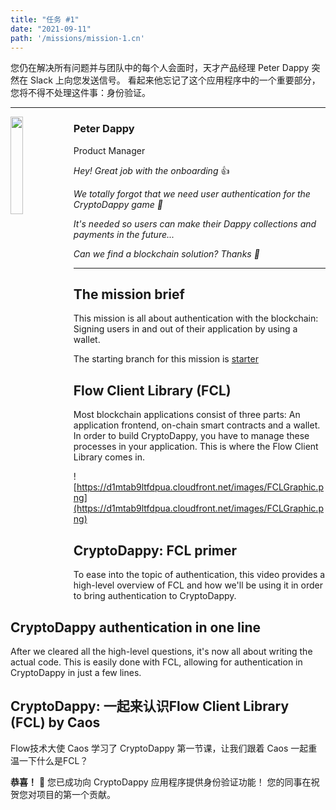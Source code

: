 ```yaml
---
title: "任务 #1"
date: "2021-09-11"
path: '/missions/mission-1.cn'
---
```



您仍在解决所有问题并与团队中的每个人会面时，天才产品经理 Peter Dappy 突然在 Slack 上向您发送信号。 
看起来他忘记了这个应用程序中的一个重要部分，您将不得不处理这件事：身份验证。

---

<img src="https://d1mtab9ltfdpua.cloudfront.net/images/Dappy11.png" width="20%" style="float: left;" />


### Peter Dappy

Product Manager

*Hey! Great job with the onboarding* 👍

*We totally forgot that we need user authentication for the CryptoDappy game 🙈*

*It's needed so users can make their Dappy collections and payments in the future...*

*Can we find a blockchain solution? Thanks 🙏* 

---

## The mission brief

This mission is all about authentication with the blockchain: Signing users in and out of their application by using a wallet. 

The starting branch for this mission is [starter](https://github.com/bebner/crypto-dappy/tree/starter)

## Flow Client Library (FCL)

Most blockchain applications consist of three parts: An application frontend, on-chain smart contracts and a wallet. In order to build CryptoDappy, you have to manage these processes in your application. This is where the Flow Client Library comes in. 

<YoutubeEmbed embedId="Li9BmEroyvs"/>

![https://d1mtab9ltfdpua.cloudfront.net/images/FCLGraphic.png](https://d1mtab9ltfdpua.cloudfront.net/images/FCLGraphic.png)

## CryptoDappy: FCL primer

To ease into the topic of authentication, this video provides a high-level overview of FCL and how we'll be using it in order to bring authentication to CryptoDappy.

<YoutubeEmbed embedId="1WOt52G9EEw"/>

## CryptoDappy authentication in one line

After we cleared all the high-level questions, it's now all about writing the actual code. This is easily done with FCL, allowing for authentication in CryptoDappy in just a few lines. 

<YoutubeEmbed embedId="C4bW8Om78Nw"/>

## CryptoDappy: 一起来认识Flow Client Library (FCL) by Caos

Flow技术大使 Caos 学习了 CryptoDappy 第一节课，让我们跟着 Caos 一起重温一下什么是FCL？

<BilibiliEmbed embedId="BV1H3411q71G"/>

**恭喜！** 🎉 您已成功向 CryptoDappy 应用程序提供身份验证功能！ 您的同事在祝贺您对项目的第一个贡献。
